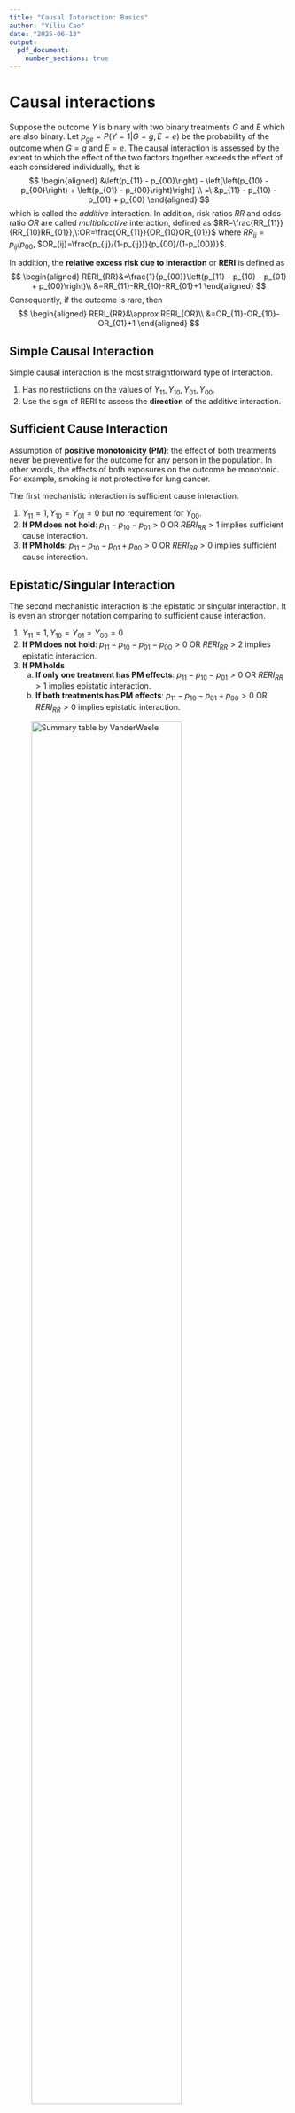 ```yaml
---
title: "Causal Interaction: Basics"
author: "Yiliu Cao"
date: "2025-06-13"
output:
  pdf_document:
    number_sections: true
---
```


# Causal interactions

Suppose the outcome $Y$ is binary with two binary treatments $G$ and $E$ which are also binary. Let $p_{ge}=P(Y=1|G=g, E=e)$ be the probability of the outcome when $G=g$ and $E=e$. The causal interaction is assessed by the extent to which the effect of the two factors together exceeds the effect of each considered individually, that is
$$
\begin{aligned}
&\left(p_{11} - p_{00}\right) - \left[\left(p_{10} - p_{00}\right) + \left(p_{01} - p_{00}\right)\right] \\
=\:&p_{11} - p_{10} - p_{01} + p_{00}
\end{aligned}
$$
which is called the *additive* interaction. In addition, risk ratios $RR$ and odds ratio $OR$ are called *multiplicative* interaction, defined as $RR=\frac{RR_{11}}{RR_{10}RR_{01}},\:OR=\frac{OR_{11}}{OR_{10}OR_{01}}$ where $RR_{ij}=p_{ij}/p_{00}$, $OR_{ij}=\frac{p_{ij}/(1-p_{ij})}{p_{00}/(1-p_{00})}$.

In addition, the **relative excess risk due to interaction** or **RERI** is defined as
$$
\begin{aligned}
RERI_{RR}&=\frac{1}{p_{00}}\left(p_{11} - p_{10} - p_{01} + p_{00}\right)\\
&=RR_{11}-RR_{10}-RR_{01}+1
\end{aligned}
$$
Consequently, if the outcome is rare, then
$$
\begin{aligned}
RERI_{RR}&\approx RERI_{OR}\\
&=OR_{11}-OR_{10}-OR_{01}+1
\end{aligned}
$$

## Simple Causal Interaction

Simple causal interaction is the most straightforward type of interaction.

1. Has no restrictions on the values of $Y_{11},Y_{10},Y_{01},Y_{00}$.
2. Use the sign of RERI to assess the **direction** of the additive interaction.

## Sufficient Cause Interaction

Assumption of **positive monotonicity (PM)**: the effect of both treatments never be preventive for the outcome for any person in the population. In other words, the effects of both exposures on the outcome be monotonic. For example, smoking is not protective for lung cancer.

The first mechanistic interaction is sufficient cause interaction.

1. $Y_{11}=1,Y_{10}=Y_{01}=0$ but no requirement for $Y_{00}$.
2. **If PM does not hold**: $p_{11} - p_{10} - p_{01} > 0$ OR $RERI_{RR} > 1$ implies sufficient cause interaction.
3. **If PM holds**: $p_{11} - p_{10} - p_{01} + p_{00} > 0$ OR $RERI_{RR} > 0$ implies sufficient cause interaction.


## Epistatic/Singular Interaction

The second mechanistic interaction is the epistatic or singular interaction. It is even an stronger notation comparing to sufficient cause interaction.

1. $Y_{11}=1,Y_{10}=Y_{01}=Y_{00}=0$
2. **If PM does not hold**: $p_{11} - p_{10} - p_{01} - p_{00} > 0$ OR $RERI_{RR} > 2$ implies epistatic interaction.
3. **If PM holds**
    a. **If only one treatment has PM effects**:  $p_{11} - p_{10} - p_{01} > 0$ OR $RERI_{RR} > 1$ implies epistatic interaction.
    b. **If both treatments has PM effects**: $p_{11} - p_{10} - p_{01} + p_{00} > 0$ OR $RERI_{RR} > 0$ implies epistatic interaction.
    
![Summary table by VanderWeele](figure1.png){ width=80% }

## Assessing RERI by statistical interaction

In practice, interactions between two variables are evaluated using statistical models by including a product term between them. Similarly, both additive and multiplicative interactions can be estimated using generalized linear models (GLMs) by selecting an appropriate canonical link function $g$. Controlling for covariates $\boldsymbol{C}$, the GLM is expressed as:
$$
g(P(Y=1 | G=g, E=e, \boldsymbol{C}=\boldsymbol{c}))=\eta=\beta_0+\beta_1 g+\beta_2 e+\beta_3 ge+ \boldsymbol{\beta_4}\boldsymbol{c}
$$
The interpretation of coefficients depends on the canonical link $g$:

1. If we take $g$ as the identity link, then $\beta_0=p_{00}, \beta_1=p_{10}-p_{00}, \beta_2=p_{01}-p_{00}$, and $\beta_3=p_{11}-p_{10}-p_{01}+p_{00}$.
2. If we take $g$ as the log link, then $e^{\beta_0}=p_{00}, e^{\beta_1}=R R_{10}, e^{\beta_2}=R R_{01}$, and $e^{\beta_3}=$ $R R_{11} /\left(R R_{10} R R_{01}\right)$. $\beta_1$ and $\beta_2$ are so-called the main effects and exponentiated $\beta_3$ gives the measure of multiplicative interaction.
3. If we take $g$ as the logit link, then $e^{\beta_0}=p_{00},\:e^{\beta_1}=OR_{10},\: e^{\beta_2}=OR_{01},\:e^{\beta_3}=OR_{11} /\left(OR_{10} OR_{01}\right)$.

# Current work

VanderWeele, T. J., & Vansteelandt, S. (2011). A weighting approach to causal effects and additive interaction in case-control studies: marginal structural linear odds models. American journal of epidemiology, 174(10), 1197–1203. https://doi.org/10.1093/aje/kwr334

The simulation study is based on the case-control study of lung cancer. It follows as:

1. Using the given sample size, generate the binary gender and educational history using the empirical multi-nomial distribution. Also generate the age following normal distribution with respect to each gender-education stratum.
2. Generate the two binary exposures: smoking status and genotype using logistic regressions, conditional on the covariates.
3. Generate the binary outcome, lung cancer status, using logistic regression which includes the main effects and interaction of the two exposures, as well as the main effects of the three covariates. The resulting data contains 1836 cases and 1452 controls.
4. Analyze the data using the proposed methods.
5. Repeat steps 1 to 4 for 1000 times.

# Potential extensions

Potential extensions:

1. Multi-level treatments: both $G$ and $E$ have three levels or one has three levels and another still has two levels.
2. Three or more exposures
3. One treatment is continuous and another is still binary.
4. Marginal Structural Models

Tentative title: **Marginal Structural Models for Sufficient Cause Interactions for Ordinal Exposures with Three Levels**